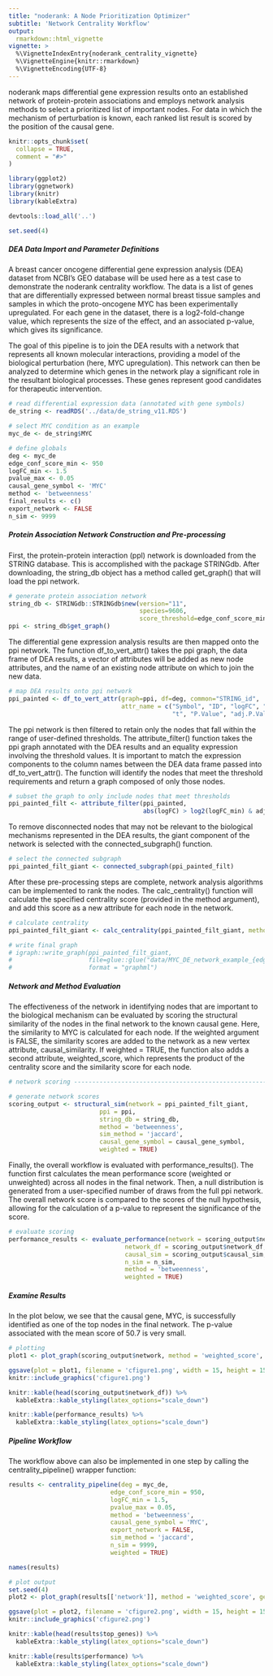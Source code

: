 ```yaml
---
title: "noderank: A Node Prioritization Optimizer"
subtitle: 'Network Centrality Workflow'
output: 
  rmarkdown::html_vignette
vignette: >
  %\VignetteIndexEntry{noderank_centrality_vignette}
  %\VignetteEngine{knitr::rmarkdown}
  %\VignetteEncoding{UTF-8}
---
```


noderank maps differential gene expression results onto an established network 
of protein-protein associations and employs network analysis methods to select 
a prioritized list of important nodes. For data in which the mechanism of 
perturbation is known, each ranked list result is scored by the position of 
the causal gene. 


```r
knitr::opts_chunk$set(
  collapse = TRUE,
  comment = "#>"
)
```

```r
library(ggplot2)
library(ggnetwork)
library(knitr)
library(kableExtra)

devtools::load_all('..')

set.seed(4)

```

##### DEA Data Import and Parameter Definitions

A breast cancer oncogene differential gene expression analysis (DEA) dataset from NCBI's GEO database will be used here as a test case to demonstrate the noderank centrality workflow. The data is a list of genes that are differentially expressed between normal breast tissue samples and samples in which the proto-oncogene MYC has been experimentally upregulated. For each gene in the dataset, there is a log2-fold-change value, which represents the size of the effect, and an associated p-value, which gives its significance. 

The goal of this pipeline is to join the DEA results with a network that represents all known molecular interactions, providing a model of the biological perturbation (here, MYC upregulation). This network can then be analyzed to determine which genes in the network play a significant role in the resultant biological processes. These genes represent good candidates for therapeutic intervention. 

```r

# read differential expression data (annotated with gene symbols)
de_string <- readRDS('../data/de_string_v11.RDS')

# select MYC condition as an example
myc_de <- de_string$MYC

# define globals
deg <- myc_de
edge_conf_score_min <- 950
logFC_min <- 1.5
pvalue_max <- 0.05
causal_gene_symbol <- 'MYC'
method <- 'betweenness'
final_results <- c()
export_network <- FALSE
n_sim <- 9999

```

##### Protein Association Network Construction and Pre-processing 

First, the protein-protein interaction (ppl) network is downloaded from the STRING database. This is accomplished with the package STRINGdb. After downloading, the string_db object has a method called get_graph() that will load the ppi network. 

```r

# generate protein association network
string_db <- STRINGdb::STRINGdb$new(version="11",
                                    species=9606,
                                    score_threshold=edge_conf_score_min)
ppi <- string_db$get_graph()

```

The differential gene expression analysis results are then mapped onto the ppi network. The function df_to_vert_attr() takes the ppi graph, the data frame of DEA results, a vector of attributes will be added as new node attributes, and the name of an existing node attribute on which to join the new data. 

```r
# map DEA results onto ppi network
ppi_painted <- df_to_vert_attr(graph=ppi, df=deg, common="STRING_id",
                               attr_name = c("Symbol", "ID", "logFC", "AveExpr",
                                             "t", "P.Value", "adj.P.Val", "B"))

```

The ppi network is then filtered to retain only the nodes that fall within the range of user-defined thresholds. The attribute_filter() function takes the ppi graph annotated with the DEA results and an equality expression involving the threshold values. It is important to match the expression components to the column names between the DEA data frame passed into df_to_vert_attr(). The function will identify the nodes that meet the threshold requirements and return a graph composed of only those nodes. 

```r
# subset the graph to only include nodes that meet thresholds
ppi_painted_filt <- attribute_filter(ppi_painted,
                                     abs(logFC) > log2(logFC_min) & adj.P.Val < pvalue_max)
```

To remove disconnected nodes that may not be relevant to the biological mechanisms represented in the DEA results, the giant component of the network is selected with the connected_subgraph() function. 

```r
# select the connected subgraph
ppi_painted_filt_giant <- connected_subgraph(ppi_painted_filt)
```

After these pre-processing steps are complete, network analysis algorithms can be implemented to rank the nodes. The calc_centrality() function will calculate the specified centrality score (provided in the method argument), and add this score as a new attribute for each node in the network. 

```r
# calculate centrality
ppi_painted_filt_giant <- calc_centrality(ppi_painted_filt_giant, method = method, bt=T, len = -1)

# write final graph
# igraph::write_graph(ppi_painted_filt_giant,
#                     file=glue::glue("data/MYC_DE_network_example_{edge_conf_score_min}.graphml"),
#                     format = "graphml")

```


##### Network and Method Evaluation 

The effectiveness of the network in identifying nodes that are important to the biological mechanism can be evaluated by scoring the structural similarity of the nodes in the final network to the known causal gene. Here, the similarity to MYC is calculated for each node. If the weighted argument is FALSE, the similarity scores are added to the network as a new vertex attribute, causal_similarity. If weighted = TRUE, the function also adds a second attribute, weighted_score, which represents the product of the centrality score and the similarity score for each node. 

```r
# network scoring ---------------------------------------------------------

# generate network scores
scoring_output <- structural_sim(network = ppi_painted_filt_giant,
                         ppi = ppi,
                         string_db = string_db,
                         method = 'betweenness',
                         sim_method = 'jaccard', 
                         causal_gene_symbol = causal_gene_symbol,
                         weighted = TRUE)

```

Finally, the overall workflow is evaluated with performance_results(). The function first calculates the mean performance score (weighted or unweighted) across all nodes in the final network. Then, a null distribution is generated from a user-specified number of draws from the full ppi network. The overall network score is compared to the scores of the null hypothesis, allowing for the calculation of a p-value to represent the significance of the score. 

```r

# evaluate scoring
performance_results <- evaluate_performance(network = scoring_output$network,
                                network_df = scoring_output$network_df,
                                causal_sim = scoring_output$causal_sim,
                                n_sim = n_sim,
                                method = 'betweenness',
                                weighted = TRUE)


```


##### Examine Results

In the plot below, we see that the causal gene, MYC, is successfully identified as one of the top nodes in the final network. The p-value associated with the mean score of 50.7 is very small. 

```r

# plotting 
plot1 <- plot_graph(scoring_output$network, method = 'weighted_score', gene_list = c('MYC'))

ggsave(plot = plot1, filename = 'cfigure1.png', width = 15, height = 15)
knitr::include_graphics('cfigure1.png')

knitr::kable(head(scoring_output$network_df)) %>% 
  kableExtra::kable_styling(latex_options="scale_down")

knitr::kable(performance_results) %>% 
  kableExtra::kable_styling(latex_options="scale_down") 
```

##### Pipeline Workflow

The workflow above can also be implemented in one step by calling the centrality_pipeline() wrapper function: 

```r

results <- centrality_pipeline(deg = myc_de,
                            edge_conf_score_min = 950,
                            logFC_min = 1.5,
                            pvalue_max = 0.05,
                            method = 'betweenness',
                            causal_gene_symbol = 'MYC',
                            export_network = FALSE,
                            sim_method = 'jaccard',
                            n_sim = 9999,
                            weighted = TRUE)

names(results)

# plot output
set.seed(4)
plot2 <- plot_graph(results[['network']], method = 'weighted_score', gene_list = c('MYC'))

ggsave(plot = plot2, filename = 'cfigure2.png', width = 15, height = 15)
knitr::include_graphics('cfigure2.png')

knitr::kable(head(results$top_genes)) %>% 
  kableExtra::kable_styling(latex_options="scale_down")

knitr::kable(results$performance) %>% 
  kableExtra::kable_styling(latex_options="scale_down")




```


